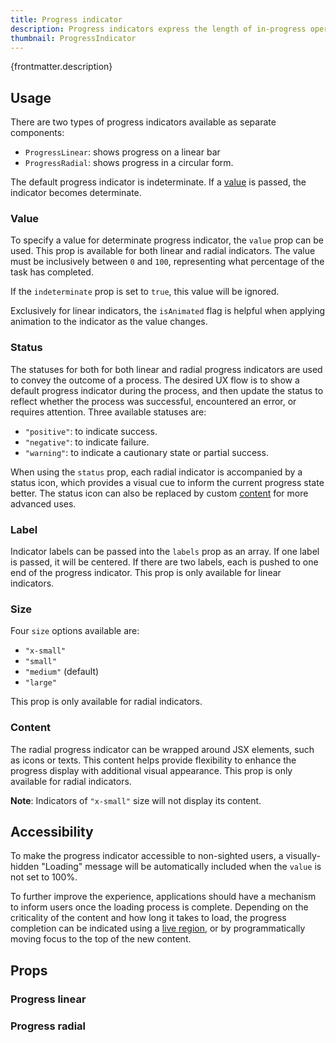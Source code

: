 ```yaml
---
title: Progress indicator
description: Progress indicators express the length of in-progress operations.
thumbnail: ProgressIndicator
---
```


<p>{frontmatter.description}</p>

## Usage

There are two types of progress indicators available as separate components:

- `ProgressLinear`: shows progress on a linear bar
- `ProgressRadial`: shows progress in a circular form.

The default progress indicator is indeterminate. If a [value](#value) is passed, the indicator becomes determinate.

<LiveExample src='ProgressLinear.main.jsx' truncate={false}>
  <AllExamples.ProgressLinearMainExample client:load />
</LiveExample>

<LiveExample src='ProgressRadial.main.jsx' truncate={false}>
  <AllExamples.ProgressRadialMainExample client:load />
</LiveExample>

### Value

To specify a value for determinate progress indicator, the `value` prop can be used. This prop is available for both linear and radial indicators. The value must be inclusively between `0` and `100`, representing what percentage of the task has completed.

If the `indeterminate` prop is set to `true`, this value will be ignored.

<LiveExample src='ProgressLinear.value.jsx' truncate={false}>
  <AllExamples.ProgressLinearValueExample client:load />
</LiveExample>

<LiveExample src='ProgressRadial.value.jsx' truncate={false}>
  <AllExamples.ProgressRadialValueExample client:load />
</LiveExample>

Exclusively for linear indicators, the `isAnimated` flag is helpful when applying animation to the indicator as the value changes.

<LiveExample src='ProgressLinear.isAnimated.jsx'>
  <AllExamples.ProgressLinearAnimatedExample client:load />
</LiveExample>

### Status

The statuses for both for both linear and radial progress indicators are used to convey the outcome of a process. The desired UX flow is to show a default progress indicator during the process, and then update the status to reflect whether the process was successful, encountered an error, or requires attention. Three available statuses are:

- `"positive"`: to indicate success.
- `"negative"`: to indicate failure.
- `"warning"`: to indicate a cautionary state or partial success.

<LiveExample src='ProgressLinear.status.jsx'>
  <AllExamples.ProgressLinearStatusExample client:load />
</LiveExample>

When using the `status` prop, each radial indicator is accompanied by a status icon, which provides a visual cue to inform the current progress state better. The status icon can also be replaced by custom [content](#content) for more advanced uses.

<LiveExample src='ProgressRadial.status.jsx'>
  <AllExamples.ProgressRadialStatusExample client:load />
</LiveExample>

### Label

Indicator labels can be passed into the `labels` prop as an array. If one label is passed, it will be centered. If there are two labels, each is pushed to one end of the progress indicator. This prop is only available for linear indicators.

<LiveExample src='ProgressLinear.label.jsx'>
  <AllExamples.ProgressLinearLabelExample client:load />
</LiveExample>

### Size

Four `size` options available are:

- `"x-small"`
- `"small"`
- `"medium"` (default)
- `"large"`

This prop is only available for radial indicators.

<LiveExample src='ProgressRadial.size.jsx'>
  <AllExamples.ProgressRadialSizeExample client:load />
</LiveExample>

### Content

The radial progress indicator can be wrapped around JSX elements, such as icons or texts. This content helps provide flexibility to enhance the progress display with additional visual appearance. This prop is only available for radial indicators.

**Note**: Indicators of `"x-small"` size will not display its content.

<LiveExample src='ProgressRadial.content.jsx'>
  <AllExamples.ProgressRadialContentExample client:load />
</LiveExample>

## Accessibility

To make the progress indicator accessible to non-sighted users, a visually-hidden "Loading" message will be automatically included when the `value` is not set to 100%.

To further improve the experience, applications should have a mechanism to inform users once the loading process is complete. Depending on the criticality of the content and how long it takes to load, the progress completion can be indicated using a [live region](https://developer.mozilla.org/en-US/docs/Web/Accessibility/ARIA/ARIA_Live_Regions), or by programmatically moving focus to the top of the new content.

## Props

### Progress linear

<PropsTable path='@itwin/itwinui-react/esm/core/ProgressIndicators/ProgressLinear.d.ts' />

### Progress radial

<PropsTable path='@itwin/itwinui-react/esm/core/ProgressIndicators/ProgressRadial.d.ts' />
